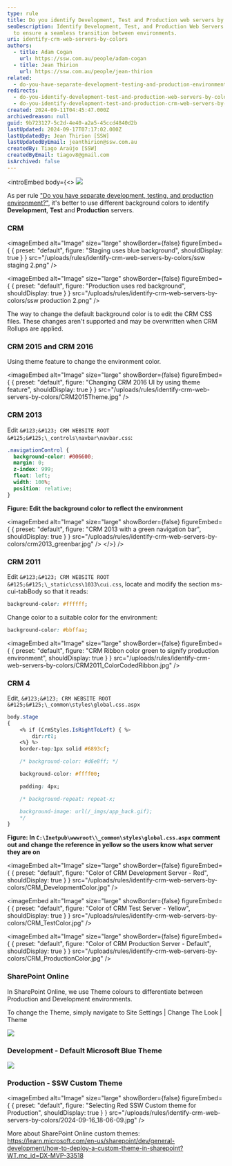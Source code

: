 ```yaml
---
type: rule
title: Do you identify Development, Test and Production web servers by colors?
seoDescription: Identify Development, Test, and Production Web Servers by colors
  to ensure a seamless transition between environments.
uri: identify-crm-web-servers-by-colors
authors:
  - title: Adam Cogan
    url: https://ssw.com.au/people/adam-cogan
  - title: Jean Thirion
    url: https://ssw.com.au/people/jean-thirion
related:
  - do-you-have-separate-development-testing-and-production-environments
redirects:
  - do-you-identify-development-test-and-production-web-servers-by-colors
  - do-you-identify-development-test-and-production-crm-web-servers-by-colors
created: 2024-09-11T04:45:47.000Z
archivedreason: null
guid: 9b723127-5c2d-4e40-a2a5-45ccd4840d2b
lastUpdated: 2024-09-17T07:17:02.000Z
lastUpdatedBy: Jean Thirion [SSW]
lastUpdatedByEmail: jeanthirion@ssw.com.au
createdBy: Tiago Araújo [SSW]
createdByEmail: tiagov8@gmail.com
isArchived: false
---
```

<introEmbed
  body={<>
![](/uploads/rules/identify-crm-web-servers-by-colors/)

As per rule ["Do you have separate development, testing, and production environment?"](/do-you-have-separate-development-testing-and-production-environments), it's better to use different background colors to identify **Development**, **Test** and **Production** servers.

### CRM


<imageEmbed
  alt="Image"
  size="large"
  showBorder={false}
  figureEmbed={ {
    preset: "default",
    figure: "Staging uses blue background",
    shouldDisplay: true
  } }
  src="/uploads/rules/identify-crm-web-servers-by-colors/ssw staging 2.png"
/>


<imageEmbed
  alt="Image"
  size="large"
  showBorder={false}
  figureEmbed={ {
    preset: "default",
    figure: "Production uses red background",
    shouldDisplay: true
  } }
  src="/uploads/rules/identify-crm-web-servers-by-colors/ssw production 2.png"
/>

The way to change the default background color is to edit the CRM CSS files. These changes aren't supported and may be overwritten when CRM Rollups are applied.

### CRM 2015 and CRM 2016

Using theme feature to change the environment color.


<imageEmbed
  alt="Image"
  size="large"
  showBorder={false}
  figureEmbed={ {
    preset: "default",
    figure: "Changing CRM 2016 UI by using theme feature",
    shouldDisplay: true
  } }
  src="/uploads/rules/identify-crm-web-servers-by-colors/CRM2015Theme.jpg"
/>

### CRM 2013

Edit `&#123;&#123; CRM WEBSITE ROOT &#125;&#125;\_controls\navbar\navbar.css`:

```css
.navigationControl {
  background-color: #006600;
  margin: 0;
  z-index: 999;
  float: left;
  width: 100%;
  position: relative;
}
```

**Figure: Edit the background color to reflect the environment**


<imageEmbed
  alt="Image"
  size="large"
  showBorder={false}
  figureEmbed={ {
    preset: "default",
    figure: "CRM 2013 with a green navigation bar",
    shouldDisplay: true
  } }
  src="/uploads/rules/identify-crm-web-servers-by-colors/crm2013_greenbar.jpg"
/>
  </>}
/>
### CRM 2011

Edit `&#123;&#123; CRM WEBSITE ROOT &#125;&#125;\_static\css\1033\cui.css`, locate and modify the section ms-cui-tabBody so that it reads:

```css
background-color: #ffffff;
```

Change color to a suitable color for the environment:

```css
background-color: #bbffaa;
```


<imageEmbed
  alt="Image"
  size="large"
  showBorder={false}
  figureEmbed={ {
    preset: "default",
    figure: "CRM Ribbon color green to signify production environment",
    shouldDisplay: true
  } }
  src="/uploads/rules/identify-crm-web-servers-by-colors/CRM2011_ColorCodedRibbon.jpg"
/>

### CRM 4

Edit, `&#123;&#123; CRM WEBSITE ROOT &#125;&#125;\_common\styles\global.css.aspx`

```css
body.stage
{
    <% if (CrmStyles.IsRightToLeft) { %>
        dir:rtl;
    <%} %>
    border-top:1px solid #6893cf;

    /* background-color: #d6e8ff; */

    background-color: #ffff00;

    padding: 4px;

    /* background-repeat: repeat-x;

    background-image: url(/_imgs/app_back.gif);
    */
}
```

**Figure: In `C:\Inetpub\wwwroot\\_common\styles\global.css.aspx` comment out and change the reference in yellow so the users know what server they are on**


<imageEmbed
  alt="Image"
  size="large"
  showBorder={false}
  figureEmbed={ {
    preset: "default",
    figure: "Color of CRM Development Server - Red",
    shouldDisplay: true
  } }
  src="/uploads/rules/identify-crm-web-servers-by-colors/CRM_DevelopmentColor.jpg"
/>


<imageEmbed
  alt="Image"
  size="large"
  showBorder={false}
  figureEmbed={ {
    preset: "default",
    figure: "Color of CRM Test Server - Yellow",
    shouldDisplay: true
  } }
  src="/uploads/rules/identify-crm-web-servers-by-colors/CRM_TestColor.jpg"
/>


<imageEmbed
  alt="Image"
  size="large"
  showBorder={false}
  figureEmbed={ {
    preset: "default",
    figure: "Color of CRM Production Server - Default",
    shouldDisplay: true
  } }
  src="/uploads/rules/identify-crm-web-servers-by-colors/CRM_ProductionColor.jpg"
/>

### SharePoint Online

In SharePoint Online, we use Theme colours to differentiate between Production and Development environments.

To change the Theme, simply navigate to Site Settings | Change The Look | Theme

![](/uploads/rules/identify-crm-web-servers-by-colors/2024-09-16_18-10-35.jpg)

### Development - Default Microsoft Blue Theme

![](/uploads/rules/identify-crm-web-servers-by-colors/2024-09-16_18-03-50.jpg)

### Production - SSW Custom Theme


<imageEmbed
  alt="Image"
  size="large"
  showBorder={false}
  figureEmbed={ {
    preset: "default",
    figure: "Selecting Red SSW Custom theme for Production",
    shouldDisplay: true
  } }
  src="/uploads/rules/identify-crm-web-servers-by-colors/2024-09-16_18-06-09.jpg"
/>

More about SharePoint Online custom themes: <https://learn.microsoft.com/en-us/sharepoint/dev/general-development/how-to-deploy-a-custom-theme-in-sharepoint?WT.mc_id=DX-MVP-33518>
